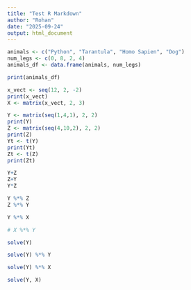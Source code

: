 ```yaml
---
title: "Test R Markdown"
author: "Rohan"
date: "2025-09-24"
output: html_document
---
```


```r
animals <- c("Python", "Tarantula", "Homo Sapien", "Dog")
num_legs <- c(0, 8, 2, 4)
animals_df <- data.frame(animals, num_legs)
```

```r
print(animals_df)
```

```r
x_vect <- seq(12, 2, -2)
print(x_vect)
X <- matrix(x_vect, 2, 3)

Y <- matrix(seq(1,4,1), 2, 2)
print(Y)
Z <- matrix(seq(4,10,2), 2, 2)
print(Z)
Yt <- t(Y)
print(Yt)
Zt <- t(Z)
print(Zt)

Y+Z
Z+Y
Y*Z

Y %*% Z
Z %*% Y

Y %*% X

# X %*% Y

solve(Y)

solve(Y) %*% Y

solve(Y) %*% X

solve(Y, X)

```








